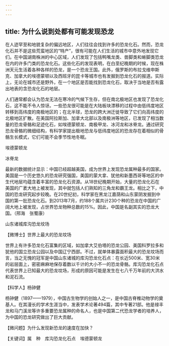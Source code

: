 ```yaml
---
---
---
```

title: 为什么说到处都有可能发现恐龙
---




在人迹罕至和地貌复杂的偏远地区，人们往往会找到许多的恐龙化石。然而，恐龙化石并不是这些荒蛮地区的“特产”，很有可能在人们生活的城市中意外地发现它们。在中国湖南株洲的中心区域，人们发现了包括鸭嘴龙类、兽脚类和蜥脚类恐龙在内的许多门类的恐龙化石。这些化石的发现表明，在白垩纪晚期的时候，现在株洲天元生活着各种各样的恐龙，是一个恐龙王国。此外，俄罗斯的布拉戈维申斯克、加拿大的埃德蒙顿以及西班牙的昆卡等城市也有发掘到恐龙化石的报道。实际上，无论在城市还是野外，在一个地区是否能找到恐龙化石，取决于当地是否有露出地表的含恐龙化石的地层。

人们通常都会认为恐龙无法在寒冷的气候下生存，但在南北极地区也发现了恐龙化石，这不能不令人惊讶。一些恐龙很可能是在大陆板块漂移的过程中由低纬度地区转移到高纬度的南极地区的；在北半球，恐龙的跨大洲迁徙导致了它们向高纬度的北极地区扩散。在美国阿拉斯加、加拿大北部以及南极洲等地区，已发现了相当数量的恐龙骨骼和足迹化石，如埃德蒙顿龙、南极甲龙、冰河龙和冰脊龙。通过研究恐龙骨骼的微细结构，有科学家提出极地恐龙与低纬度地区的恐龙存在着相似的骨骼生长模式，它们可能不会季节性地冬眠。

埃德蒙顿龙



冰脊龙



最新的数据统计显示：中国已经超越美国，成为世界上发现恐龙属种最多的国家。美国是一个历史悠久的恐龙研究强国，美国的蒙大拿、犹他和新墨西哥等地区的中生代地层均蕴含着丰富的恐龙化石资源。从18世纪晚期开始，大量的恐龙化石在美国的广袤大地上被发现，其中就包括人们熟知的三角龙和霸王龙。相比之下，中国的恐龙研究起步较晚。在20世纪初，科学家在黑龙江嘉荫和山东蒙阴发掘到中国的第一批恐龙化石。到2013年7月，约188个属共计230个种的恐龙在中国的广阔大地上被发现，占世界恐龙物种总数的15%。因此，中国是名副其实的恐龙大国。（邢海　张蜀康）

山东诸城库沟恐龙坟场





【微博士】世界上最大的恐龙坟场

世界上有许多恐龙化石富集的区域，如加拿大艾伯塔的恐龙公园、美国科罗拉多和犹他的国立恐龙公园以及中国辽宁西部。不过，就单体暴露面积最大的恐龙坟场而言，当之无愧的冠军是中国山东诸城的库沟恐龙化石点：在长近500米、宽30米的岩层面上，密密麻麻地保存着数以千计的大小不一的恐龙骨骼。库沟恐龙化石点代表世界上已知最大的恐龙坟场，形成的原因可能是发生在七八千万年前的大洪水和泥石流。

【科学人】杨钟健



杨钟健（1897——1979），中国古生物学的创始人之一，是中国古脊椎动物学的奠基人。在其漫长的学术生涯当中，发表学术论著494篇，其中专著21部。他是禄丰龙和马门溪龙等许多重要恐龙属种的命名人，也是中国第二代恐龙学者的培养人，为中国的恐龙研究做出了巨大贡献。

【微问题】为什么发现新恐龙的速度在加快？

【关键词】属　种　库沟恐龙化石点　埃德蒙顿龙